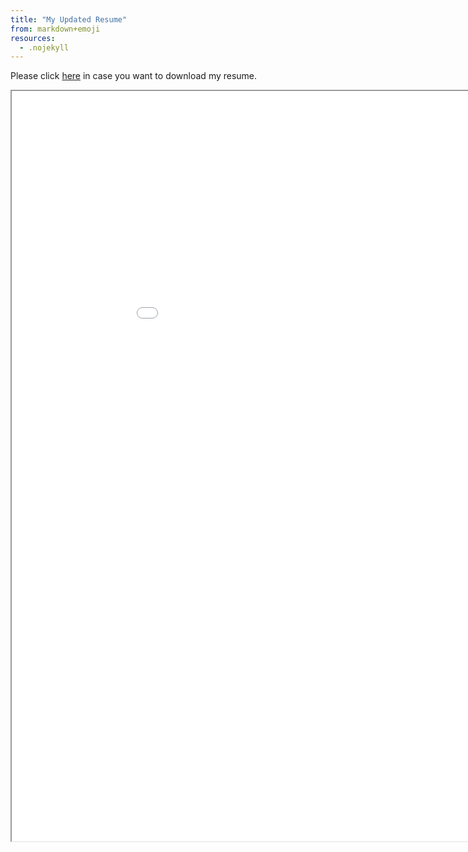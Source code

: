```yaml
---
title: "My Updated Resume"
from: markdown+emoji
resources:
  - .nojekyll
---
```


Please click [here](resources/pdf/resume/Koushik_Khan_Data_Scientist_Resume.pdf) in case you want to download my resume.

<iframe
    width="1000"
    height="1200"
    src="resources/pdf/resume/Koushik_Khan_Data_Scientist_Resume.pdf">
</iframe>

